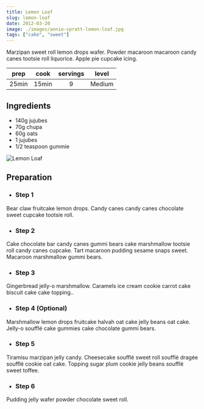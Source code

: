 ```yaml
---
title: Lemon Loaf
slug: lemon-loaf
date: 2012-03-20
image: ./images/annie-spratt-lemon-loaf.jpg
tags: ["cake", "sweet"]
---
```


<StyledParagraph>Marzipan sweet roll lemon drops wafer. Powder macaroon macaroon candy canes tootsie roll liquorice. Apple pie cupcake icing.</StyledParagraph>

| prep | cook | servings | level |
| :-: | :-: | :-: | :-: |
| 25min | 15min | 9 | Medium |

## Ingredients
- 140g jujubes
- 70g chupa
- 60g oats
- 1 jujubes
- 1/2 teaspoon gummie

![Lemon Loaf](images/annie-spratt-lemon-loaf.jpg)

## Preparation

- ### Step 1
Bear claw fruitcake lemon drops. Candy canes candy canes chocolate sweet cupcake tootsie roll.

- ### Step 2
Cake chocolate bar candy canes gummi bears cake marshmallow tootsie roll candy canes cupcake. Tart macaroon pudding sesame snaps sweet. Macaroon marshmallow gummi bears.

- ### Step 3
Gingerbread jelly-o marshmallow. Caramels ice cream cookie carrot cake biscuit cake cake topping..

- ### Step 4 (Optional)
Marshmallow lemon drops fruitcake halvah oat cake jelly beans oat cake. Jelly-o soufflé cake gummies cake chocolate gummi bears.

- ### Step 5
Tiramisu marzipan jelly candy. Cheesecake soufflé sweet roll soufflé dragée soufflé cookie oat cake. Topping sugar plum cookie jelly beans soufflé sweet toffee.

- ### Step 6
Pudding jelly wafer powder chocolate sweet roll.
